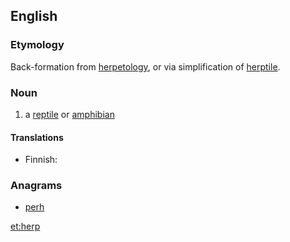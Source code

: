 ==English==

===Etymology===
Back-formation from [[herpetology]], or via simplification of [[herptile]].

===Noun===
{{en-noun}}

# {{context|colloquial|lang=en}} a [[reptile]] or [[amphibian]]

====Translations====
{{trans-top|reptile or amphbian}}
* Finnish: {{t-|fi|herppi}}
{{trans-mid}}
{{trans-bottom}}

===Anagrams===
* [[perh#English|perh]]

[[et:herp]]